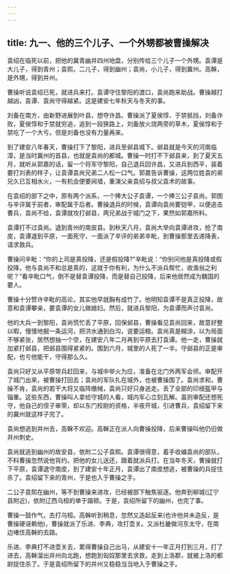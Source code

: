 ```yaml
---
---
---
```

title: 九一、他的三个儿子、一个外甥都被曹操解决
---



袁绍在临死以前，把他的冀青幽并四州地盘，分别传给三个儿子一个外甥。袁谭是大儿子，得到青州；袁熙，二儿子，得到幽州；袁尚，小儿子，得到冀州。高榦，是外甥，得到并州。

曹操听说袁绍已死，就进兵来打。袁谭守住黎阳的渡口，袁尚跑来助战。曹操越打越凶，袁谭、袁尚守得越紧。这是建安七年秋天与冬天的事。

刘备在南方，由新野进展到叶县，想夺许昌。曹操派了夏侯惇、于禁抵挡，刘备诈败，夏侯惇和于禁就穷追，追到一段狭路上，刘备放火烧两旁的草木，夏侯惇和于禁吃了一个大亏。但是刘备也没有力量再来。

到了建安八年春天，曹操打下了黎阳，进兵至邺县城下。邺县就是今天的河南临漳，是当时冀州的首县，也就是袁尚的都城。曹操一时打不下邺县来，到了夏天五月，就听从郭嘉的话，留一个将军守黎阳，自己退兵回许昌，又进兵到西平，装着要打刘表的样子，让袁谭袁尚兄弟二人松一口气。郭嘉告诉曹操，这两位姓袁的弟兄久已互相水火，一有机会便要阋墙，重演父亲袁绍与叔父袁术的故事。

在袁绍的部下之中，原有两个派系，一个捧大公子袁谭，一个捧三公子袁尚。郭图与辛评属于前者，审配属于后者。曹操退兵的时候，袁谭向袁尚要铠甲，以便追击曹兵，袁尚不给，袁谭就攻打邺县，两兄弟战于城门之下，果然如郭嘉所料。

袁谭打不过袁尚。退到青州的南皮县。到秋天八月，袁尚大举向袁谭进攻，抢了南皮，袁谭退到平原，一面死守，一面派了辛评的弟弟辛毗，到曹操那里去递降表，请求救兵。

曹操问辛毗：“你的上司是真投降，还是假投降?”辛毗说：“你别问他是真投降或假投降，他与袁尚不和总是真的，这就于你有利，为什么不派兵帮忙，收渔翁之利呢？”看辛毗口气，倒不是替袁谭投降，而是替自己投降，后来他居然成为魏国的要人。

曹操十分赞许辛毗的高论，其实他早就胸有成竹了。他明知袁谭不是真正投降，故意和袁谭攀亲，要袁谭的女儿做媳妇。然后，就进兵黎阳，为袁谭而声讨袁尚。

他的大兵一到黎阳，袁尚慌忙丢了平原，回保邺县，曹操看见袁尚回来，故意好整以暇，慢慢地掘一条运河，把洪水通到白沟，说要运粮。袁尚真是糊涂，以为局面不够紧张，居然想抽一个空，在建安八年二月再到平原去打袁谭。他一走，曹操就加紧打邺县，把邺县围得紧紧的。围到六月，城里的人死了一半。守邺县的正是审配，也亏他能干，守得那么久。

袁尚只好又从平原带兵赶回来，与城中举火为应，准备在北门外两军会师。审配开了城门出来，被曹操打回去；袁尚的军队扎在城外，也被曹操围了。袁尚求和，曹操不肯，袁尚的若干大将又临阵缴械，袁尚只好只身逃走。丢了全部的印绶盔甲与锱重。这些东西，曹操叫人拿给守城的人看，城内军心立刻瓦解。虽则审配还想死守，他自己的侄子审荣，却以东门校尉的资格，半夜开城，引进曹兵，袁绍留下来的冀州就这样子完了。

袁尚想逃到并州去，高榦不欢迎。高榦正在派人向曹操投降，后来曹操叫他仍旧做并州刺史。

袁尚就逃到幽州的故安县，依附二公子袁熙。袁谭很得意，着手收编袁尚的部队，不料曹操忽然说他背约。把他的女儿送还，跟着就派兵打。在当年冬天，曹操就打下平原，袁谭退守南皮，到了建安十年正月，袁谭出了南皮想逃，被曹操的兵捉住杀了。袁绍留下来的青州，于是也入于曹操之手。

二公子袁熙在幽州，等不到曹操来进攻，已经被部下触焦驱逐。他奔到柳城(辽宁县附近)，依附辽西乌桓的单于蹋顿。于是，袁绍所留下的幽州，也完了事。

曹操一鼓作气，去打乌桓。高榦听到稍息，忽然又造起反来(也许他并未造反，是曹操硬诬赖他)，曹操就派了乐进、李典，攻打壶关。又派杜畿做河东太守，在南边堵住高榦的去路。

乐进、李典打不进壶关去，累得曹操自己出马，从建安十一年正月打到三月，打了进去，高榦溜出并州向北跑，想跑到匈奴那里去求救，走到上洛郡，就被上洛的都尉捉住杀了。于是袁绍所留下的并州又稳稳当当地入于曹操之手。